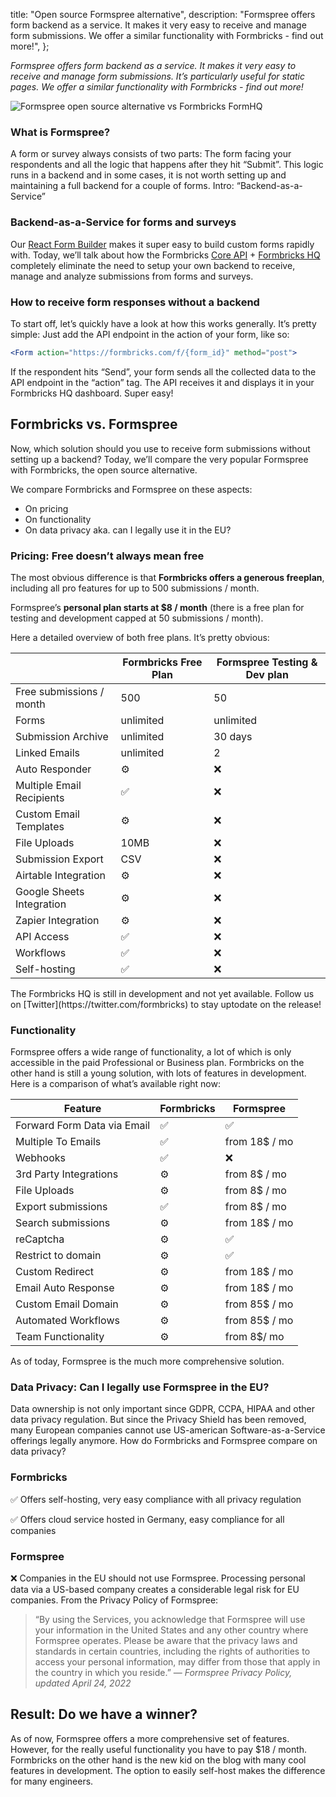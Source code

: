 
  title: "Open source Formspree alternative",
  description:
    "Formspree offers form backend as a service. It makes it very easy to receive and manage form submissions. We offer a similar functionality with Formbricks - find out more!",
};

_Formspree offers form backend as a service. It makes it very easy to receive and manage form submissions. It’s particularly useful for static pages. We offer a similar functionality with Formbricks - find out more!_

<Image
  src={HeaderImage}
  alt="Formspree open source alternative vs Formbricks FormHQ"
  className="rounded-lg"
/>

### What is Formspree?

A form or survey always consists of two parts: The form facing your respondents and all the logic that happens after they hit “Submit”. This logic runs in a backend and in some cases, it is not worth setting up and maintaining a full backend for a couple of forms. Intro: “Backend-as-a-Service”

### Backend-as-a-Service for forms and surveys

Our [React Form Builder](/react-form-library) makes it super easy to build custom forms rapidly with. Today, we’ll talk about how the Formbricks [Core API](/core-api) + [Formbricks HQ](/formbricks-hq) completely eliminate the need to setup your own backend to receive, manage and analyze submissions from forms and surveys.

### How to receive form responses without a backend

To start off, let’s quickly have a look at how this works generally. It’s pretty simple: Just add the API endpoint in the action of your form, like so:

```jsx
<Form action="https://formbricks.com/f/{form_id}" method="post">
```

If the respondent hits “Send”, your form sends all the collected data to the API endpoint in the “action” tag. The API receives it and displays it in your Formbricks HQ dashboard. Super easy!

## Formbricks vs. Formspree

Now, which solution should you use to receive form submissions without setting up a backend? Today, we’ll compare the very popular Formspree with Formbricks, the open source alternative.

We compare Formbricks and Formspree on these aspects:

- On pricing
- On functionality
- On data privacy aka. can I legally use it in the EU?

### Pricing: Free doesn’t always mean free

The most obvious difference is that **Formbricks offers a generous freeplan**, including all pro features for up to 500 submissions / month.

Formspree’s **personal plan starts at $8 / month** (there is a free plan for testing and development capped at 50 submissions / month).

Here a detailed overview of both free plans. It’s pretty obvious:

|                           | Formbricks Free Plan | Formspree Testing & Dev plan |
| ------------------------- | -------------------- | ---------------------------- |
| Free submissions / month  | 500                  | 50                           |
| Forms                     | unlimited            | unlimited                    |
| Submission Archive        | unlimited            | 30 days                      |
| Linked Emails             | unlimited            | 2                            |
| Auto Responder            | ⚙️                   | ❌                           |
| Multiple Email Recipients | ✅                   | ❌                           |
| Custom Email Templates    | ⚙️                   | ❌                           |
| File Uploads              | 10MB                 | ❌                           |
| Submission Export         | CSV                  | ❌                           |
| Airtable Integration      | ⚙️                   | ❌                           |
| Google Sheets Integration | ⚙️                   | ❌                           |
| Zapier Integration        | ⚙️                   | ❌                           |
| API Access                | ✅                   | ❌                           |
| Workflows                 | ✅                   | ❌                           |
| Self-hosting              | ✅                   | ❌                           |

<Callout title="In development" type="warning">
  The Formbricks HQ is still in development and not yet available. Follow us on
  [Twitter](https://twitter.com/formbricks) to stay uptodate on the release!
</Callout>

### Functionality

Formspree offers a wide range of functionality, a lot of which is only accessible in the paid Professional or Business plan. Formbricks on the other hand is still a young solution, with lots of features in development. Here is a comparison of what’s available right now:

| Feature                     | Formbricks | Formspree     |
| --------------------------- | ---------- | ------------- |
| Forward Form Data via Email | ✅         | ✅            |
| Multiple To Emails          | ✅         | from 18$ / mo |
| Webhooks                    | ✅         | ❌            |
| 3rd Party Integrations      | ⚙️         | from 8$ / mo  |
| File Uploads                | ⚙️         | from 8$ / mo  |
| Export submissions          | ✅         | from 8$ / mo  |
| Search submissions          | ⚙️         | from 18$ / mo |
| reCaptcha                   | ⚙️         | ✅            |
| Restrict to domain          | ⚙️         | ✅            |
| Custom Redirect             | ⚙️         | from 18$ / mo |
| Email Auto Response         | ⚙️         | from 18$ / mo |
| Custom Email Domain         | ⚙️         | from 85$ / mo |
| Automated Workflows         | ⚙️         | from 85$ / mo |
| Team Functionality          | ⚙️         | from 8$/ mo   |

As of today, Formspree is the much more comprehensive solution.

### Data Privacy: Can I legally use Formspree in the EU?

Data ownership is not only important since GDPR, CCPA, HIPAA and other data privacy regulation. But since the Privacy Shield has been removed, many European companies cannot use US-american Software-as-a-Service offerings legally anymore. How do Formbricks and Formspree compare on data privacy?

### Formbricks

✅ Offers self-hosting, very easy compliance with all privacy regulation

✅ Offers cloud service hosted in Germany, easy compliance for all companies

### Formspree

❌ Companies in the EU should not use Formspree. Processing personal data via a US-based company creates a considerable legal risk for EU companies. From the Privacy Policy of Formspree:

> “By using the Services, you acknowledge that Formspree will use your information in the United States and any other country where Formspree operates. Please be aware that the privacy laws and standards in certain countries, including the rights of authorities to access your personal information, may differ from those that apply in the country in which you reside.” — _Formspree Privacy Policy, updated April 24, 2022_

## Result: Do we have a winner?

As of now, Formspree offers a more comprehensive set of features. However, for the really useful functionality you have to pay $18 / month. Formbricks on the other hand is the new kid on the blog with many cool features in development. The option to easily self-host makes the difference for many engineers.

<MdxCTA />

